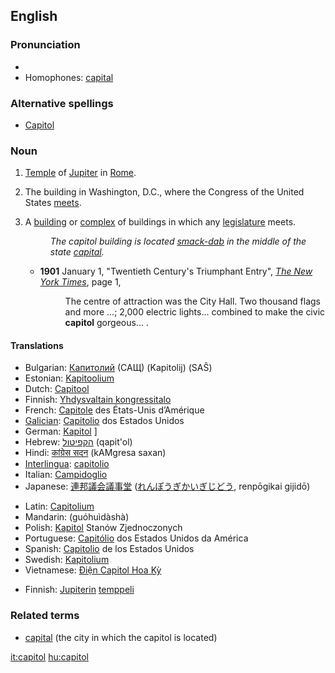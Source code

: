 ==English==
===Pronunciation===
*{{IPA|ˈkæpɨɾəɫ}}
*Homophones: [[capital]]
===Alternative spellings===
*{{sense|Washington building for Congress}} [[Capitol]] {{qualifier|usual}}
===Noun===
{{en-noun}}

# [[Temple]] of [[Jupiter]] in [[Rome]].
#{{rare|_|as lowercase}} The building in Washington, D.C., where the Congress of the United States [[meet]]s.
# A [[building]] or [[complex]] of buildings in which any [[legislature]] meets.
#: ''The capitol building is located [[smack-dab]] in the middle of the state [[capital]].''
#* '''1901''' January 1, "Twentieth Century's Triumphant Entry", ''[[w:The New York Times|The New York Times]]'', page 1,<!--confirmed on microfilm-->
#*: The centre<!--sic--> of attraction was the City Hall. Two thousand flags and more&nbsp;...; 2,000 electric lights... combined to make the civic '''capitol''' gorgeous...&nbsp;.

====Translations====
{{trans-top|The building in Washington, D.C., where the Congress of the United States meets}}
* Bulgarian: [[Капитолий]] (САЩ) (Kapitolij) (SAŜ)
* Estonian: [[Kapitoolium]]
* Dutch: [[Capitool]]
*Finnish: [[Yhdysvaltain kongressitalo]]
* French: [[Capitole]] des États-Unis d’Amérique {{m}}
* [[Galician]]: [[Capitolio]] dos Estados Unidos {{m}}
* German: [[Kapitol]] {{n}}]
* Hebrew: [[הקפיטול]] (qapit'ol)
* Hindi: [[कांग्रेस सदन]] (kAMgresa saxan) {{m}}
* [[Interlingua]]: [[capitolio]]
* Italian: [[Campidoglio]] {{m}}
* Japanese: [[連邦議会議事堂]] ([[れんぽうぎかいぎじどう]], renpōgikai gijidō)
{{trans-mid}}
* Latin: [[Capitolium]] {{n}}
* Mandarin: {{zh-ts|國會大廈|国会大厦}} (guóhuìdàshà)
* Polish: [[Kapitol]] Stanów Zjednoczonych
* Portuguese: [[Capitólio]] dos Estados Unidos da América {{m}}
* Spanish: [[Capitolio]] de los Estados Unidos {{m}}
* Swedish: [[Kapitolium]]
* Vietnamese: [[Điện Capitol Hoa Kỳ]]
{{trans-bottom}}

{{trans-top|temple of Jupiter in Rome}}
*Finnish: [[Jupiter]]in [[temppeli]]
{{trans-mid}}
{{trans-bottom}}

===Related terms===
* [[capital]] (the city in which the capitol is located)

[[it:capitol]]
[[hu:capitol]]